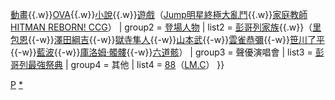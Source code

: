 {{Navbox
| name = 家庭教師HITMAN REBORN!
| title = 《[[家庭教師HITMAN REBORN!]]》（作者：[[天野明]]）
| titlestyle = 
| groupstyle = 
| group1 = 相關作品
| list1 = [[家庭教師HITMAN REBORN!|漫畫]]{{.w}}[[家庭教師HITMAN REBORN! (動畫)|動畫]]{{.w}}[[家庭教師HITMAN REBORN! (動畫)#OVA|OVA]]{{.w}}[[家庭教師HITMAN REBORN!#小說版|小說]]{{.w}}[[家庭教師HITMAN REBORN!#游戏|遊戲]]（[[Jump明星終極大亂鬥]]{{.w}}[[家庭教師HITMAN REBORN! CCG]]）
| group2 = [[家庭教師HITMAN REBORN!角色列表|登場人物]]
| list2 = [[家庭教師HITMAN REBORN!角色列表#彭哥列家族（Vongola Family）|彭哥列家族]]{{.w}}（[[里包恩]]{{-w}}[[澤田綱吉]]{{-w}}[[獄寺隼人]]{{-w}}[[山本武]]{{-w}}[[雲雀恭彌]]{{-w}}[[笹川了平]]{{-w}}[[藍波]]{{-w}}[[庫洛姆·髑髏]]{{-w}}[[六道骸]]）
| group3 = 聲優演唱會
| list3 = [[家庭教師HITMAN REBORN! 彭哥列最強祭典|彭哥列最強祭典]]
| group4 = 其他
| list4 = [[88 (歌曲)|88]]（[[LM.C]]）
}}<noinclude>
[[Category:日本動漫導航模板|P]]
[[Category:家庭教師HITMAN REBORN!|*]]
</noinclude>